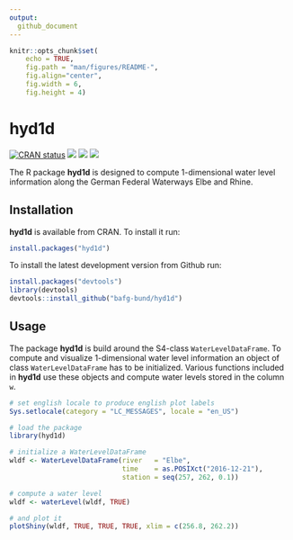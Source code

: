 ```yaml
---
output: 
  github_document
---
```


```r
knitr::opts_chunk$set(
    echo = TRUE,
    fig.path = "man/figures/README-",
    fig.align="center",
    fig.width = 6,
    fig.height = 4)
```

<!-- README.md is generated from README.Rmd. Please edit that file -->

# hyd1d

<!-- badges: start -->
[![CRAN status](https://www.r-pkg.org/badges/version/hyd1d)](https://cran.r-project.org/package=hyd1d)
[![](https://cranlogs.r-pkg.org/badges/grand-total/hyd1d?color=green)](https://cran.r-project.org/package=hyd1d)
[![](https://cranlogs.r-pkg.org/badges/last-month/hyd1d?color=green)](https://cran.r-project.org/package=hyd1d)
[![](https://cranlogs.r-pkg.org/badges/last-week/hyd1d?color=green)](https://cran.r-project.org/package=hyd1d)
<!-- badges: end -->

The R package **hyd1d** is designed to compute 1-dimensional water level 
information along the German Federal Waterways Elbe and Rhine.

## Installation

**hyd1d** is available from CRAN. To install it run:

```r
install.packages("hyd1d")
```

To install the latest development version from Github run:

```r
install.packages("devtools")
library(devtools)
devtools::install_github("bafg-bund/hyd1d")
```

## Usage

The package **hyd1d** is build around the S4-class `WaterLevelDataFrame`. To 
compute and visualize 1-dimensional water level information an object of class 
`WaterLevelDataFrame` has to be initialized. Various functions included in 
**hyd1d** use these objects and compute water levels stored in the column `w`.

```r
# set english locale to produce english plot labels
Sys.setlocale(category = "LC_MESSAGES", locale = "en_US")
```

```r
# load the package
library(hyd1d)

# initialize a WaterLevelDataFrame
wldf <- WaterLevelDataFrame(river   = "Elbe",
                            time    = as.POSIXct("2016-12-21"),
                            station = seq(257, 262, 0.1))

# compute a water level
wldf <- waterLevel(wldf, TRUE)

# and plot it
plotShiny(wldf, TRUE, TRUE, TRUE, xlim = c(256.8, 262.2))
```
